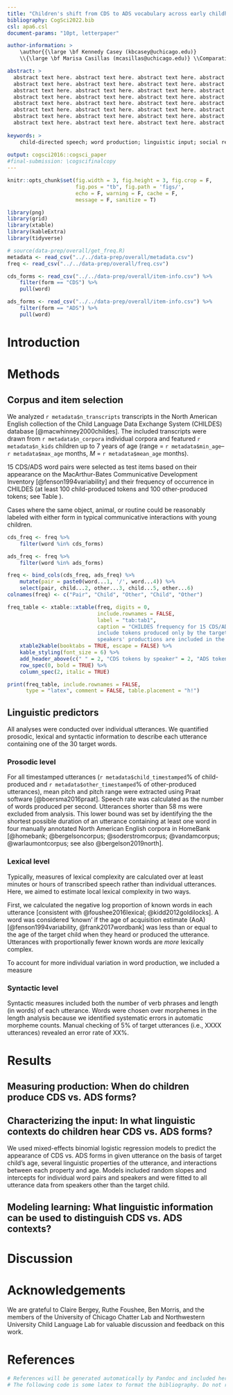 ```yaml
---
title: "Children's shift from CDS to ADS vocabulary across early childhood"
bibliography: CogSci2022.bib
csl: apa6.csl
document-params: "10pt, letterpaper"

author-information: > 
    \author{{\large \bf Kennedy Casey (kbcasey@uchicago.edu)} 
    \\{\large \bf Marisa Casillas (mcasillas@uchicago.edu)} \\Comparative Human Development, University of Chicago \\ Chicago, IL 60637 USA}

abstract: >
  abstract text here. abstract text here. abstract text here. abstract text here. abstract text here. abstract text here.
  abstract text here. abstract text here. abstract text here. abstract text here. abstract text here. abstract text here.
  abstract text here. abstract text here. abstract text here. abstract text here. abstract text here. abstract text here.
  abstract text here. abstract text here. abstract text here. abstract text here. abstract text here. abstract text here.
  abstract text here. abstract text here. abstract text here. abstract text here. abstract text here. abstract text here.
  abstract text here. abstract text here. abstract text here. abstract text here. abstract text here. abstract text here.
  abstract text here. abstract text here. abstract text here. abstract text here. abstract text here. abstract text here.
  abstract text here. abstract text here. abstract text here. abstract text here. abstract text here. abstract text here.
    
keywords: >
    child-directed speech; word production; linguistic input; social register; corpus analysis; developmental change
    
output: cogsci2016::cogsci_paper
#final-submission: \cogscifinalcopy
---
```


```r
knitr::opts_chunk$set(fig.width = 3, fig.height = 3, fig.crop = F, 
                      fig.pos = "tb", fig.path = 'figs/',
                      echo = F, warning = F, cache = F, 
                      message = F, sanitize = T)
```

```r
library(png)
library(grid)
library(xtable)
library(kableExtra)
library(tidyverse)

# source(data-prep/overall/get_freq.R)
metadata <- read_csv("../../data-prep/overall/metadata.csv")
freq <- read_csv("../../data-prep/overall/freq.csv")

cds_forms <- read_csv("../../data-prep/overall/item-info.csv") %>%
    filter(form == "CDS") %>%
    pull(word)

ads_forms <- read_csv("../../data-prep/overall/item-info.csv") %>%
    filter(form == "ADS") %>%
    pull(word)
```

# Introduction

# Methods

## Corpus and item selection

We analyzed `r metadata$n_transcripts` transcripts in the North American English collection of the Child Language Data Exchange System (CHILDES) database [@macwhinney2000childes]. The included transcripts were drawn from `r metadata$n_corpora` individual corpora and featured `r metadata$n_kids` children up to 7 years of age (range = `r metadata$min_age`--`r metadata$max_age` months, *M* = `r metadata$mean_age` months).

15 CDS/ADS word pairs were selected as test items based on their appearance on the MacArthur-Bates Communicative Development Inventory [@fenson1994variability] and their frequency of occurrence in CHILDES (at least 100 child-produced tokens and 100 other-produced tokens; see Table \ref{tab:tab1}).

Cases where the same object, animal, or routine could be reasonably labeled with either form in typical communicative interactions with young children.

```r
cds_freq <- freq %>%
    filter(word %in% cds_forms)

ads_freq <- freq %>%
    filter(word %in% ads_forms)

freq <- bind_cols(cds_freq, ads_freq) %>%
    mutate(pair = paste0(word...1, '/', word...4)) %>%
    select(pair, child...2, other...3, child...5, other...6) 
colnames(freq) <- c("Pair", "Child", "Other", "Child", "Other")

freq_table <- xtable::xtable(freq, digits = 0,
                             include.rownames = FALSE, 
                             label = "tab:tab1",
                             caption = "CHILDES frequency for 15 CDS/ADS word pairs. Child-produced counts 
                             include tokens produced only by the target child. All other 
                             speakers' productions are included in the other-produced counts.") %>%
    xtable2kable(booktabs = TRUE, escape = FALSE) %>%
    kable_styling(font_size = 6) %>%
    add_header_above(c(" " = 2, "CDS tokens by speaker" = 2, "ADS tokens by speaker" = 2), bold = TRUE) %>%
    row_spec(0, bold = TRUE) %>%
    column_spec(2, italic = TRUE)

print(freq_table, include.rownames = FALSE,
      type = "latex", comment = FALSE, table.placement = "h!")
```

## Linguistic predictors

All analyses were conducted over individual utterances. We quantified prosodic, lexical and syntactic information to describe each utterance containing one of the 30 target words.

### Prosodic level

For all timestamped utterances (`r metadata$child_timestamped`% of child-produced and `r metadata$other_timestamped`% of other-produced utterances), mean pitch and pitch range were extracted using Praat software [@boersma2016praat]. Speech rate was calculated as the number of words produced per second. Utterances shorter than 58 ms were excluded from analysis. This lower bound was set by identifying the the shortest possible duration of an utterance containing at least one word in four manually annotated North American English corpora in HomeBank [@homebank; @bergelsoncorpus; @soderstromcorpus; @vandamcorpus; @warlaumontcorpus; see also @bergelson2019north].

### Lexical level

Typically, measures of lexical complexity are calculated over at least minutes or hours of transcribed speech rather than individual utterances. Here, we aimed to estimate local lexical complexity in two ways.

First, we calculated the negative log proportion of known words in each utterance [consistent with @foushee2016lexical; @kidd2012goldilocks]. A word was considered 'known' if the age of acquisition estimate (AoA) [@fenson1994variability, @frank2017wordbank] was less than or equal to the age of the target child when they heard or produced the utterance. Utterances with proportionally fewer known words are *more* lexically complex.

To account for more individual variation in word production, we included a measure

### Syntactic level

Syntactic measures included both the number of verb phrases and length (in words) of each utterance. Words were chosen over morphemes in the length analysis because we identified systematic errors in automatic morpheme counts. Manual checking of 5% of target utterances (i.e., XXXX utterances) revealed an error rate of XX%.

# Results

## Measuring production: When do children produce CDS vs. ADS forms?

## Characterizing the input: In what linguistic contexts do children hear CDS vs. ADS forms?

We used mixed-effects binomial logistic regression models to predict the appearance of CDS vs. ADS forms in given utterance on the basis of target child's age, several linguistic properties of the utterance, and interactions between each property and age. Models included random slopes and intercepts for individual word pairs and speakers and were fitted to all utterance data from speakers other than the target child.

## Modeling learning: What linguistic information can be used to distinguish CDS vs. ADS contexts?

# Discussion

# Acknowledgements

We are grateful to Claire Bergey, Ruthe Foushee, Ben Morris, and the members of the University of Chicago Chatter Lab and Northwestern University Child Language Lab for valuable discussion and feedback on this work.

# References

```r
# References will be generated automatically by Pandoc and included here.
# The following code is some latex to format the bibliography. Do not remove it.
```

\setlength{\parindent}{-0.1in} 
\setlength{\leftskip}{0.125in}
\noindent
